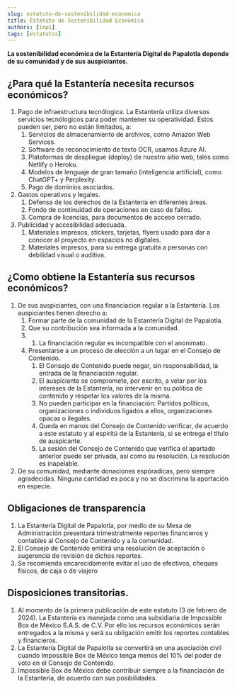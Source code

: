 ```yaml
---
slug: estatuto-de-sostenibilidad-economica
title: Estatuto de Sostenibilidad Económica
authors: [imp1]
tags: [estatutos]
---
```


**La sostenibilidad económica de la Estantería Digital de Papalotla depende de su comunidad y de sus auspiciantes.**

## ¿Para qué la Estantería necesita recursos económicos?
1.  Pago de infraestructura tecnólogica. La Estantería utiliza diversos servicios tecnólogicos para poder mantener su operatividad. Estos pueden ser, pero no están limitados, a:  
	1.  Servicios de almacenamiento de archivos, como Amazon Web Services.
    2.  Software de reconocimiento de texto OCR, usamos Azure AI.
    3.  Plataformas de despliegue (deploy) de nuestro sitio web, tales como Netlify o Heroku.
    4.  Modelos de lenguaje de gran tamaño (inteligencia artificial), como ChatGPT+ y Perplexity.
    5.  Pago de dominios asociados.
2.  Gastos operativos y legales.
	1.  Defensa de los derechos de la Estantería en diferentes áreas.
	2.  Fondo de continuidad de operaciones en caso de fallos.
	3.  Compra de licencias, para documentos de acceso cerrado.
3.  Publicidad y accesibilidad adecuada.
	1.	Materiales impresos, stickers, tarjetas, flyers usado
	para dar a conocer al proyecto en espacios no digitales.
	2.	Materiales impresos, para su entrega gratuita a personas con debilidad visual o auditiva.

## ¿Como obtiene la Estantería sus recursos económicos?

1.  De sus auspiciantes, con una financiacion regular a la Estantería. Los auspiciantes tienen derecho a:
	1.  Formar parte de la comunidad de la Estantería Digital de Papalotla.
	2.  Que su contribución sea informada a la comunidad.
	3.  1.  La financiación regular es incompatible con el anonimato.
	4.  Presentarse a un proceso de elección a un lugar en el Consejo de Contenido.
		1.  El Consejo de Contenido puede negar, sin responsabilidad, la entrada de la financiación regular.
        2.  El auspiciante se compromete, por escrito, a velar por los intereses de la Estantería, no intervenir en su política de contenido y respetar los valores de la misma.
        3.  No pueden participar en la financiación: Partidos políticos, organizaciones o individuos ligados a ellos, organizaciones opacas o ilegales.
        4.  Queda en manos del Consejo de Contenido verificar, de acuerdo a este estatuto y al espiritú de la Estantería, si se entrega el título de auspicante.
        5.  La sesión del Consejo de Contenido que verifica el apartado anterior puede ser privada, así como su resolución. La resolución es inapelable.
2.  De su comunidad, mediante donaciones espóradicas, pero siempre agradecidas. Ninguna cantidad es poca y no se discrimina la aportación en especie.

## Obligaciones de transparencia

1.  La Estantería Digital de Papalotla, por medio de su Mesa de Administración presentará trimestralmente reportes financieros y contables al Consejo de Contenido y a la comunidad.
2.  El Consejo de Contenido emitirá una resolución de aceptación o sugerencia de revisión de dichos reportes.
3.  Se recomienda encarecidamente evitar el uso de efectivos, cheques físicos, de caja o de viajero

## Disposiciones transitorias.

1.  Al momento de la primera publicación de este estatuto (3 de febrero de 2024). La Estantería es manejada como una subsidiaria de Impossible Box de México S.A.S. de C.V. Por ello los recursos económicos serán entregados a la misma y será su obligación emitir los reportes contables y financieros.
2.  La Estantería Digital de Papalotla se convertirá en una asociación civil cuando Impossible Box de México tenga menos del 10% del poder de voto en el Consejo de Contenido.
3.  Impossible Box de México debe contribuir siempre a la financiación de la Estantería, de acuerdo con sus posibilidades.
